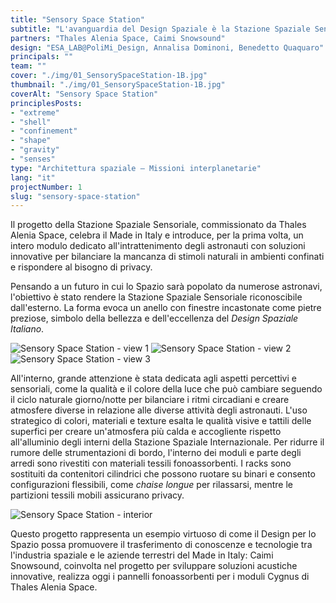 ```yaml
---
title: "Sensory Space Station"
subtitle: "L'avanguardia del Design Spaziale è la Stazione Spaziale Sensoriale, che ricrea gli stimoli naturali attraverso la qualità della luce, del colore, della forma, del suono e dei materiali."
partners: "Thales Alenia Space, Caimi Snowsound"
design: "ESA_LAB@PoliMi_Design, Annalisa Dominoni, Benedetto Quaquaro"
principals: ""
team: ""
cover: "./img/01_SensorySpaceStation-1B.jpg"
thumbnail: "./img/01_SensorySpaceStation-1B.jpg"
coverAlt: "Sensory Space Station"
principlesPosts: 
- "extreme" 
- "shell" 
- "confinement" 
- "shape" 
- "gravity"
- "senses"
type: "Architettura spaziale — Missioni interplanetarie"
lang: "it"
projectNumber: 1
slug: "sensory-space-station"
---
```



Il progetto della Stazione Spaziale Sensoriale, commissionato da Thales Alenia Space, celebra il Made in Italy e introduce, per la prima volta, un intero modulo dedicato all'intrattenimento degli astronauti con soluzioni innovative per bilanciare la mancanza di stimoli naturali in ambienti confinati e rispondere al bisogno di privacy.

Pensando a un futuro in cui lo Spazio sarà popolato da numerose astronavi, l'obiettivo è stato rendere la Stazione Spaziale Sensoriale riconoscibile dall'esterno. La forma evoca un anello con finestre incastonate come pietre preziose, simbolo della bellezza e dell'eccellenza del <em>Design Spaziale Italiano</em>.

<div class="grid grid-cols-3 gap-3 py-6">
  <Image src={Image1} alt="Sensory Space Station - view 1" class="w-full h-auto"/>
  <Image src={Image2} alt="Sensory Space Station - view 2" class="w-full h-auto"/>
  <Image src={Image3} alt="Sensory Space Station - view 3" class="w-full h-auto"/>
</div>

All'interno, grande attenzione è stata dedicata agli aspetti percettivi e sensoriali, come la qualità e il colore della luce che può cambiare seguendo il ciclo naturale giorno/notte per bilanciare i ritmi circadiani e creare atmosfere diverse in relazione alle diverse attività degli astronauti. L'uso strategico di colori, materiali e texture esalta le qualità visive e tattili delle superfici per creare un'atmosfera più calda e accogliente rispetto all'alluminio degli interni della Stazione Spaziale Internazionale. Per ridurre il rumore delle strumentazioni di bordo, l'interno dei moduli e parte degli arredi sono rivestiti con materiali tessili fonoassorbenti. I racks sono sostituiti da contenitori cilindrici che possono ruotare su binari e consento configurazioni flessibili, come <em>chaise longue</em> per rilassarsi, mentre le partizioni tessili mobili assicurano privacy.

<div class="grid grid-cols-3 gap-3 py-6">
  <div class="col-start-2">
    <Image src={Image4} alt="Sensory Space Station - interior" class="w-full h-auto"/>
  </div>
</div>

Questo progetto rappresenta un esempio virtuoso di come il Design per lo Spazio possa promuovere il trasferimento di conoscenze e tecnologie tra l'industria spaziale e le aziende terrestri del Made in Italy: Caimi Snowsound, coinvolta nel progetto per sviluppare soluzioni acustiche innovative, realizza oggi i pannelli fonoassorbenti per i moduli Cygnus di Thales Alenia Space.